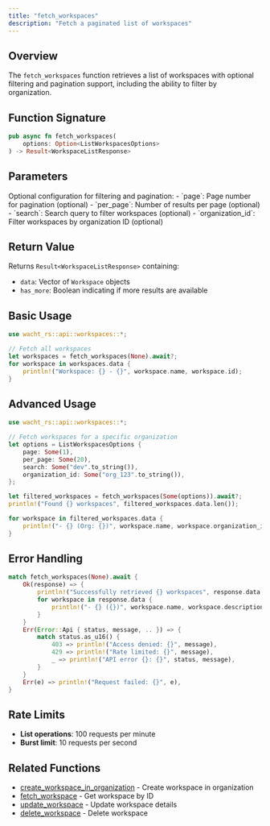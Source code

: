 ```yaml
---
title: "fetch_workspaces"
description: "Fetch a paginated list of workspaces"
---
```


## Overview

The `fetch_workspaces` function retrieves a list of workspaces with optional filtering and pagination support, including the ability to filter by organization.

## Function Signature

```rust
pub async fn fetch_workspaces(
    options: Option<ListWorkspacesOptions>
) -> Result<WorkspaceListResponse>
```

## Parameters

<ParamField path="options" type="Option<ListWorkspacesOptions>">
  Optional configuration for filtering and pagination:
  - `page`: Page number for pagination (optional)
  - `per_page`: Number of results per page (optional)
  - `search`: Search query to filter workspaces (optional)
  - `organization_id`: Filter workspaces by organization ID (optional)
</ParamField>

## Return Value

Returns `Result<WorkspaceListResponse>` containing:
- `data`: Vector of `Workspace` objects
- `has_more`: Boolean indicating if more results are available

## Basic Usage

```rust
use wacht_rs::api::workspaces::*;

// Fetch all workspaces
let workspaces = fetch_workspaces(None).await?;
for workspace in workspaces.data {
    println!("Workspace: {} - {}", workspace.name, workspace.id);
}
```

## Advanced Usage

```rust
use wacht_rs::api::workspaces::*;

// Fetch workspaces for a specific organization
let options = ListWorkspacesOptions {
    page: Some(1),
    per_page: Some(20),
    search: Some("dev".to_string()),
    organization_id: Some("org_123".to_string()),
};

let filtered_workspaces = fetch_workspaces(Some(options)).await?;
println!("Found {} workspaces", filtered_workspaces.data.len());

for workspace in filtered_workspaces.data {
    println!("- {} (Org: {})", workspace.name, workspace.organization_id);
}
```

## Error Handling

```rust
match fetch_workspaces(None).await {
    Ok(response) => {
        println!("Successfully retrieved {} workspaces", response.data.len());
        for workspace in response.data {
            println!("- {} ({})", workspace.name, workspace.description);
        }
    }
    Err(Error::Api { status, message, .. }) => {
        match status.as_u16() {
            403 => println!("Access denied: {}", message),
            429 => println!("Rate limited: {}", message),
            _ => println!("API error {}: {}", status, message),
        }
    }
    Err(e) => println!("Request failed: {}", e),
}
```

## Rate Limits

- **List operations**: 100 requests per minute
- **Burst limit**: 10 requests per second

## Related Functions

- [create_workspace_in_organization](create-workspace-in-organization) - Create workspace in organization
- [fetch_workspace](fetch-workspace) - Get workspace by ID
- [update_workspace](update-workspace) - Update workspace details
- [delete_workspace](delete-workspace) - Delete workspace